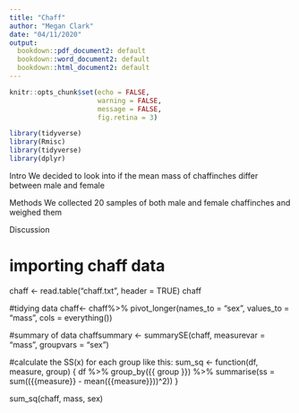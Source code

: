 ```yaml
---
title: "Chaff"
author: "Megan Clark"
date: "04/11/2020"
output: 
  bookdown::pdf_document2: default
  bookdown::word_document2: default
  bookdown::html_document2: default
---
```

```r
knitr::opts_chunk$set(echo = FALSE, 
                      warning = FALSE,
                      message = FALSE,
                      fig.retina = 3)
```

```r
library(tidyverse)
library(Rmisc)
library(tidyverse)
library(dplyr)
```

Intro
We decided to look into if the mean mass of chaffinches differ between male and female

Methods
We collected 20 samples of both male and female chaffinches and weighed them

Discussion



# importing chaff data
chaff <- read.table("chaff.txt", header = TRUE)
chaff

#tidying data
chaff<- chaff%>% 
  pivot_longer(names_to = "sex", 
               values_to = "mass",
               cols = everything())

#summary of data
chaffsummary <- summarySE(chaff, measurevar = "mass",
                      groupvars = "sex")


#calculate the SS(x) for each group like this:
sum_sq <- function(df, measure, group) {
  df %>% group_by({{ group }}) %>% 
    summarise(ss = sum(({{measure}} - mean({{measure}}))^2))
}

sum_sq(chaff, mass, sex)

